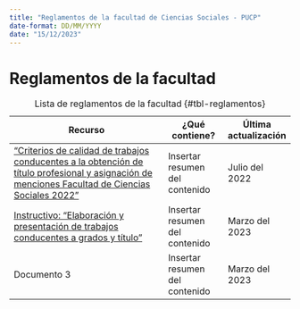 ```yaml
---
title: "Reglamentos de la facultad de Ciencias Sociales - PUCP"
date-format: DD/MM/YYYY
date: "15/12/2023"
---
```


# Reglamentos de la facultad

| Recurso                                                                                                                | ¿Qué contiene?                           | Última actualización |
|------------------------------------------------------------------------------------------------------------------------|------------------------------------------|------------------------|
| ["Criterios de calidad de trabajos conducentes a la obtención de título profesional y asignación de menciones Facultad de Ciencias Sociales 2022"](https://facultad.pucp.edu.pe/ciencias-sociales/wp-content/uploads/2022/07/InformacionEstudiantes-CriteriosCalidadTrabajosConducentesTitulacion-FCCSS.pdf#:~:text=Criterios%20m%C3%ADnimos%20de%20calidad%20para%20trabajos%20conducentes%20a,conclusiones%20y%20bibliograf%C3%ADa%20%28en%20formato%20APA%20m%C3%A1s%20reciente%29.) | Insertar resumen del contenido                    | Julio del 2022        |
| [Instructivo: "Elaboración y presentación de trabajos conducentes a grados y título"](https://facultad.pucp.edu.pe/ciencias-sociales/wp-content/uploads/2023/03/Elaboracion-y-presentacion-de-trabajos-conducentes-a-grados-y-titulos-marzo-2023.pdf)    | Insertar resumen del contenido                   | Marzo del 2023        |
| Documento 3                                                                                                            | Insertar resumen del contenido           | Marzo del 2023        |

: Lista de reglamentos de la facultad {#tbl-reglamentos}
